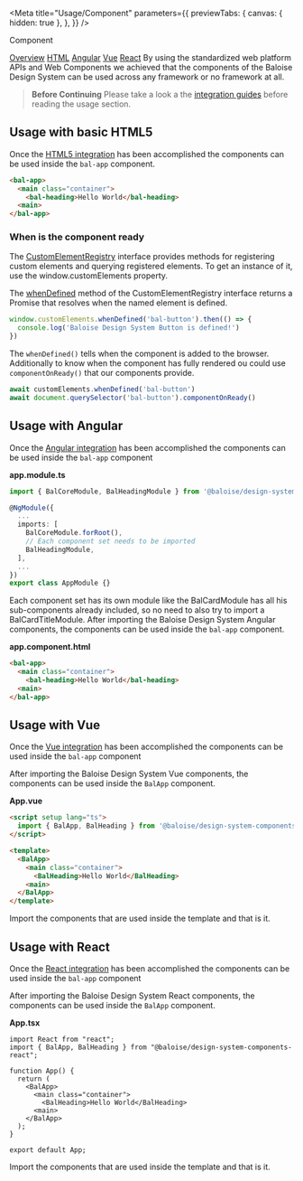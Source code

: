 
<Meta
  title="Usage/Component"
  parameters={{
    previewTabs: {
      canvas: { hidden: true },
    },
  }}
/>

<bal-doc-banner id="overview" subtitle="Usage">Component</bal-doc-banner>

<bal-doc-tabs>
  <a href="#overview">Overview</a>
  <a href="#usage-with-basic-html5">HTML</a>
  <a href="#usage-with-angular">Angular</a>
  <a href="#usage-with-vue">Vue</a>
  <a href="#usage-with-react">React</a>
</bal-doc-tabs>

<bal-doc-lead>
  By using the standardized web platform APIs and Web Components we achieved that the components of the Baloise Design
  System can be used across any framework or no framework at all.
</bal-doc-lead>

> **Before Continuing** Please take a look a the [integration guides](?path=/docs/getting-started-overview--page#integration) before reading the usage section.

## Usage with basic HTML5

Once the [HTML5 integration](?path=/docs/getting-started-html5-installation--page) has been accomplished the components can be used inside the `bal-app` component.

```html
<bal-app>
  <main class="container">
    <bal-heading>Hello World</bal-heading>
  <main>
</bal-app>
```

### When is the component ready

The [CustomElementRegistry](https://developer.mozilla.org/en-US/docs/Web/API/CustomElementRegistry) interface provides methods for registering custom elements and
querying registered elements. To get an instance of it, use the window.customElements property.

The [whenDefined](https://developer.mozilla.org/en-US/docs/Web/API/CustomElementRegistry/whenDefined) method of the CustomElementRegistry interface returns a Promise that
resolves when the named element is defined.

```js
window.customElements.whenDefined('bal-button').then(() => {
  console.log('Baloise Design System Button is defined!')
})
```

The `whenDefined()` tells when the component is added to the browser.
Additionally to know when the component has fully rendered ou could use `componentOnReady()` that our components provide.

```js
await customElements.whenDefined('bal-button')
await document.querySelector('bal-button').componentOnReady()
```

## Usage with Angular

Once the [Angular integration](?path=/docs/getting-started-angular-installation--page) has been accomplished the components can be used inside the `bal-app` component

**app.module.ts**

```typescript
import { BalCoreModule, BalHeadingModule } from '@baloise/design-system-components-angular';

@NgModule({
  ...
  imports: [
    BalCoreModule.forRoot(),
    // Each component set needs to be imported
    BalHeadingModule,
  ],
  ...
})
export class AppModule {}
```

Each component set has its own module like the BalCardModule has all his sub-components already included, so no need to also try to import a BalCardTitleModule.
After importing the Baloise Design System Angular components, the components can be used inside the `bal-app` component.

**app.component.html**

```html
<bal-app>
  <main class="container">
    <bal-heading>Hello World</bal-heading>
  <main>
</bal-app>
```

## Usage with Vue

Once the [Vue integration](?path=/docs/getting-started-vue-installation--page) has been accomplished the components can be used inside the `bal-app` component

After importing the Baloise Design System Vue components, the components can be used inside the `BalApp` component.

**App.vue**

```html
<script setup lang="ts">
  import { BalApp, BalHeading } from '@baloise/design-system-components-vue'
</script>

<template>
  <BalApp>
    <main class="container">
      <BalHeading>Hello World</BalHeading>
    <main>
  </BalApp>
</template>
```

Import the components that are used inside the template and that is it.

## Usage with React

Once the [React integration](?path=/docs/getting-started-react-installation--page) has been accomplished the components can be used inside the `bal-app` component

After importing the Baloise Design System React components, the components can be used inside the `BalApp` component.

**App.tsx**

```tsx
import React from "react";
import { BalApp, BalHeading } from "@baloise/design-system-components-react";

function App() {
  return (
    <BalApp>
      <main class="container">
        <BalHeading>Hello World</BalHeading>
      <main>
    </BalApp>
  );
}

export default App;
```

Import the components that are used inside the template and that is it.

<bal-doc-github link="/stories/usage/01-components.stories.mdx"></bal-doc-github>
